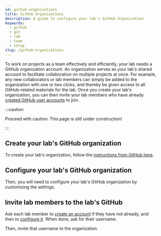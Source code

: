 ```yaml
---
id: github-organizations
title: GitHub Organizations
description: A guide to configure your lab's GitHub Organization
keywords:
  - github
  - git
  - lab
  - team
  - setup
slug: /github-organizations
---
```



To work on projects as a team effectively and efficiently, your lab needs a GitHub organization account. An organization serves as your lab's shared account to facilitate collaboration on multiple projects at once. For example, any new collaborators or lab members can simply be added to the organization with one or two clicks, and thereby be given access to all GitHub-related materials for the lab. Once you create your lab's organization, you can then invite your lab members who have already [created GitHub user accounts](/docs/github-accounts#create-your-github-user-account) to join.

<div style={{ textAlign: 'center', paddingTop: '1em', paddingBottom: '1em', }}>
  <ThemedImage
    alt="Your Lab as a GitHub Organization Diagram"
    sources={{
      light: '/img/setup/github-organization.png',
      dark: '/img/setup/github-organization-dark.svg',
    }}
  />
</div>

:::caution

Proceed with caution: This page is still under construction!

:::

## Create your lab's GitHub organization

To create your lab's organization, follow the [instructions from GitHub here](https://docs.github.com/en/organizations/collaborating-with-groups-in-organizations/creating-a-new-organization-from-scratch).

## Configure your lab's GitHub organization

Then, you will need to configure your lab's GitHub organization by customizing the settings.

## Invite lab members to the lab's GitHub

Ask each lab member to [create an account](#create-your-gitHub-user-account) if they have not already, and then to [configure it](#configure-your-account). When done, ask for their username.

Then, invite that username to the organization.
